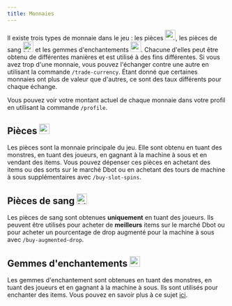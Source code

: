 ```yaml
---
title: Monnaies
---
```


Il existe trois types de monnaie dans le jeu : les pièces <Image width="24" height="24" alt="coins" src='https://d2lqwktucnc67y.cloudfront.net/icons/Coins.png' />,
les pièces de sang <Image width="24" height="24" alt="blood-coins" src='https://d2lqwktucnc67y.cloudfront.net/icons/BloodCoins.png' />
et les gemmes d'enchantements <Image width="24" height="24" alt="enchant-gems" src='https://d2lqwktucnc67y.cloudfront.net/icons/EnchantGems.png' />.
Chacune d'elles peut être obtenu de différentes manières et est utilisé à des fins différentes. Si vous avez trop d'une monnaie, vous pouvez l'échanger contre une autre en utilisant la commande `/trade-currency`. Étant donné que certaines monnaies ont plus de valeur que d'autres, ce sont des taux différents pour chaque échange.

Vous pouvez voir votre montant actuel de chaque monnaie dans votre profil en utilisant la commande `/profile`.

## Pièces <Image width="24" height="24" alt="coins" src='https://d2lqwktucnc67y.cloudfront.net/icons/Coins.png' />

Les pièces sont la monnaie principale du jeu. Elle sont obtenu en tuant des monstres, en tuant des joueurs, en gagnant à la machine à sous et en vendant des items. Vous pouvez dépenser ces pièces en achetant des items ou des sorts sur le marché Dbot ou en achetant des tours de machine à sous supplémentaires avec `/buy-slot-spins`.

## Pièces de sang <Image width="24" height="24" alt="blood-coins" src='https://d2lqwktucnc67y.cloudfront.net/icons/BloodCoins.png' />

Les pièces de sang sont obtenues **uniquement** en tuant des joueurs. Ils peuvent être utilisés pour acheter de **meilleurs** items sur le marché Dbot ou pour acheter un pourcentage de drop augmenté pour la machine à sous avec `/buy-augmented-drop`.

## Gemmes d'enchantements <Image width="24" height="24" alt="enchant-gems" src='https://d2lqwktucnc67y.cloudfront.net/icons/EnchantGems.png' />

Les gemmes d'enchantement sont obtenues en tuant des monstres, en tuant des joueurs et en gagnant à la machine à sous. Ils sont utilisés pour enchanter des items. Vous pouvez en savoir plus à ce sujet [ici](/fr/docs/features/enchantments).
